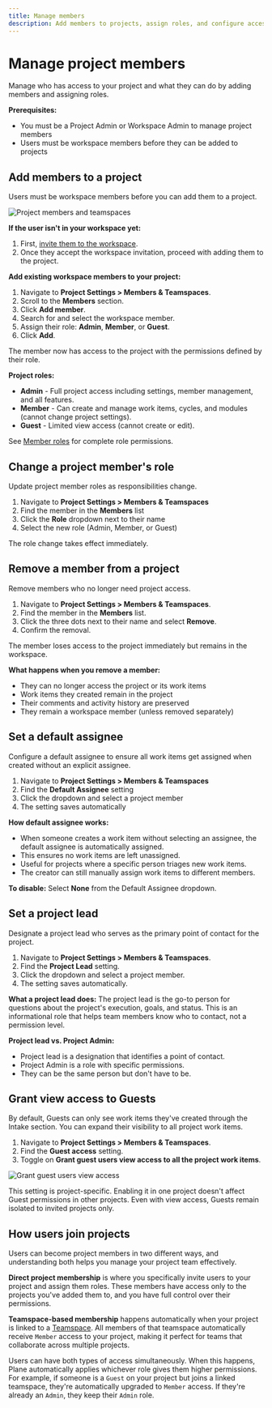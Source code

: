 ```yaml
---
title: Manage members
description: Add members to projects, assign roles, and configure access
---
```


# Manage project members

Manage who has access to your project and what they can do by adding members and assigning roles.

**Prerequisites:** 
- You must be a Project Admin or Workspace Admin to manage project members
- Users must be workspace members before they can be added to projects

## Add members to a project

Users must be workspace members before you can add them to a project.

![Project members and teamspaces](https://media.docs.plane.so/projects/project-members-teamspaces.webp#hero)

**If the user isn't in your workspace yet:**
1. First, [invite them to the workspace](/core-concepts/workspaces/members#invite-a-member-to-your-workspace).
2. Once they accept the workspace invitation, proceed with adding them to the project.

**Add existing workspace members to your project:**
1. Navigate to **Project Settings > Members & Teamspaces**.
2. Scroll to the **Members** section.
3. Click **Add member**.
4. Search for and select the workspace member.
5. Assign their role: **Admin**, **Member**, or **Guest**.
6. Click **Add**.

The member now has access to the project with the permissions defined by their role.

**Project roles:**
- **Admin** - Full project access including settings, member management, and all features.
- **Member** - Can create and manage work items, cycles, and modules (cannot change project settings).
- **Guest** - Limited view access (cannot create or edit).

See [Member roles](/workspaces-and-users/roles) for complete role permissions.

## Change a project member's role

Update project member roles as responsibilities change.

1. Navigate to **Project Settings > Members & Teamspaces**
2. Find the member in the **Members** list
3. Click the **Role** dropdown next to their name
4. Select the new role (Admin, Member, or Guest)

The role change takes effect immediately.

## Remove a member from a project

Remove members who no longer need project access.

1. Navigate to **Project Settings > Members & Teamspaces**.
2. Find the member in the **Members** list.
3. Click the three dots next to their name and select **Remove**.
4. Confirm the removal.

The member loses access to the project immediately but remains in the workspace.

**What happens when you remove a member:**
- They can no longer access the project or its work items
- Work items they created remain in the project
- Their comments and activity history are preserved
- They remain a workspace member (unless removed separately)

## Set a default assignee

Configure a default assignee to ensure all work items get assigned when created without an explicit assignee.

1. Navigate to **Project Settings > Members & Teamspaces**
2. Find the **Default Assignee** setting
3. Click the dropdown and select a project member
4. The setting saves automatically

**How default assignee works:**
- When someone creates a work item without selecting an assignee, the default assignee is automatically assigned.
- This ensures no work items are left unassigned.
- Useful for projects where a specific person triages new work items.
- The creator can still manually assign work items to different members.

**To disable:** Select **None** from the Default Assignee dropdown.

## Set a project lead

Designate a project lead who serves as the primary point of contact for the project.

1. Navigate to **Project Settings > Members & Teamspaces**.
2. Find the **Project Lead** setting.
3. Click the dropdown and select a project member.
4. The setting saves automatically.

**What a project lead does:**
The project lead is the go-to person for questions about the project's execution, goals, and status. This is an informational role that helps team members know who to contact, not a permission level.

**Project lead vs. Project Admin:**
- Project lead is a designation that identifies a point of contact.
- Project Admin is a role with specific permissions.
- They can be the same person but don't have to be.

## Grant view access to Guests

By default, Guests can only see work items they've created through the Intake section. You can expand their visibility to all project work items.

1. Navigate to **Project Settings > Members & Teamspaces**.
2. Find the **Guest access** setting.
3. Toggle on **Grant guest users view access to all the project work items**.

![Grant guest users view access](https://media.docs.plane.so/workspaces/grant-guests-view-access.webp#hero-tr)

This setting is project-specific. Enabling it in one project doesn't affect Guest permissions in other projects. Even with view access, Guests remain isolated to invited projects only.


## How users join projects

Users can become project members in two different ways, and understanding both helps you manage your project team effectively.

**Direct project membership** is where you specifically invite users to your project and assign them roles. These members have access only to the projects you've added them to, and you have full control over their permissions.

**Teamspace-based membership** happens automatically when your project is linked to a [Teamspace](/core-concepts/workspaces/teamspaces). All members of that teamspace automatically receive `Member` access to your project, making it perfect for teams that collaborate across multiple projects.

Users can have both types of access simultaneously. When this happens, Plane automatically applies whichever role gives them higher permissions. For example, if someone is a `Guest` on your project but joins a linked teamspace, they're automatically upgraded to `Member` access. If they're already an `Admin`, they keep their `Admin` role.

